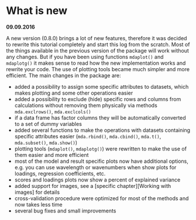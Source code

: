 # What is new {-}

**09.09.2016**

A new version (0.8.0) brings a lot of new features, therefore it was decided to rewrite this tutorial completely and start this log from the scratch. Most of the things available in the previous version of the package will work without any changes. But if you have been using functions `mdaplot()` and `mdaplotg()` it makes sense to read how the new implementation works and rewrite your code. The use of plotting tools became much simpler and more efficient. The main changes in the package are:

* added a possibility to assign some specific attributes to datasets, which makes plotting and some other operations easier
* added a possibility to exclude (hide) specific rows and columns from calculations without removing them physically via methods `mda.exclrows()`, `mda.exclcols()`
* if a data frame has factor columns they will be automatically converted to a set of dummy variables
* added several functions to make the operations with datasets containing specific attributes easier (`mda.rbind()`, `mda.cbind()`, `mda.t()`, `mda.subset()`, `mda.show()`)
* plotting tools (`mdaplot()`, `mdaplotg()`) were rewritten to make the use of them easier and more efficient
* most of the model and result specific plots now have additional options, e.g. you can use wavelength or wavenumbers when show plots for loadings, regression coefficients, etc.
* scores and loadings plots now show a percent of explained variance
* added support for images, see a [specific chapter][Working with images] for details
* cross-validation procedure were optimized for most of the methods and now takes less time
* several bug fixes and small improvements


